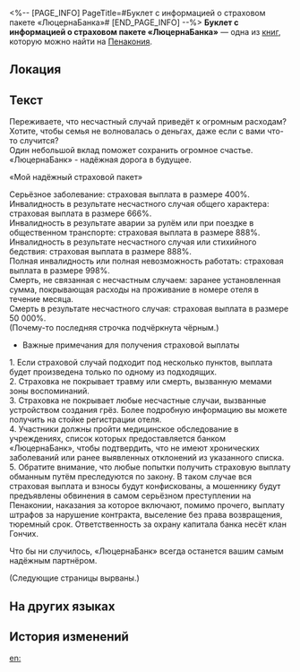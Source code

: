 <%-- [PAGE_INFO]
PageTitle=#Буклет с информацией о страховом пакете «ЛюцернаБанка»#
[END_PAGE_INFO] --%>
{{Дополнить}}
{{Книга Инфобокс
|id           = 341
|Название     = 
|Изображение  = Предмет Газета.png
|Мир          = Пенакония
|Томов        = 1
|Автор        = <!--нужно добавить-->
|Описание     = Буклет с рекламой страховки от «ЛюцернаБанка», сулящий неплохие выплаты.
|Том1         = {{tx}}
|Источник1    = {{tx|Отсутствует источник}}
|Персонажи    = 
|Фракции      = 
}}
'''Буклет с информацией о страховом пакете «ЛюцернаБанка»''' — одна из [[Книги|книг]], которую можно найти на [[Пенакония]].

==Локация==
{{Отметка карты|<!--название карты-->|<!--id отметки-->}}

==Текст==
Переживаете, что несчастный случай приведёт к огромным расходам?<br />
Хотите, чтобы семья не волновалась о деньгах, даже если с вами что-то случится?<br />
Один небольшой вклад поможет сохранить огромное счастье.<br />
«ЛюцернаБанк» - надёжная дорога в будущее.


«Мой надёжный страховой пакет»

Серьёзное заболевание: страховая выплата в размере 400%.<br />
Инвалидность в результате несчастного случая общего характера: страховая выплата в размере 666%.<br />
Инвалидность в результате аварии за рулём или при поездке в общественном транспорте: страховая выплата в размере 888%.<br />
Инвалидность в результате несчастного случая или стихийного бедствия: страховая выплата в размере 888%.<br />
Полная инвалидность или полная невозможность работать: страховая выплата в размере 998%.<br />
Смерть, не связанная с несчастным случаем: заранее установленная сумма, покрывающая расходы на проживание в номере отеля в течение месяца.<br />
Смерть в результате несчастного случая: страховая выплата в размере 50 000%.<br />
(Почему-то последняя строчка подчёркнута чёрным.)


*Важные примечания для получения страховой выплаты<br />
1. Если страховой случай подходит под несколько пунктов, выплата будет произведена только по одному из подходящих.<br />
2. Страховка не покрывает травму или смерть, вызванную мемами зоны воспоминаний.<br />
3. Страховка не покрывает любые несчастные случаи, вызванные устройством создания грёз. Более подробную информацию вы можете получить на стойке регистрации отеля.<br />
4. Участники должны пройти медицинское обследование в учреждениях, список которых предоставляется банком «ЛюцернаБанк», чтобы подтвердить, что не имеют хронических заболеваний или ранее выявленных отклонений из указанного списка.<br />
5. Обратите внимание, что любые попытки получить страховую выплату обманным путём преследуются по закону. В таком случае вся страховая выплата и взносы будут конфискованы, а мошеннику будут предъявлены обвинения в самом серьёзном преступлении на Пенаконии, наказания за которое включают, помимо прочего, выплату штрафов за нарушение контракта, выселение без права возвращения, тюремный срок. Ответственность за охрану капитала банка несёт клан Гончих.


Что бы ни случилось, «ЛюцернаБанк» всегда останется вашим самым надёжным партнёром.

(Следующие страницы вырваны.)

==На других языках==
{{На других языках
|en   = ''Alfalfa Bank Insurance Package Information Booklet''
|zhs  = 《苜蓿草银行保险套餐介绍单》
|zht  = 《苜蓿草銀行保險套餐介紹單》
|ja   = 『ルーサン銀行保険パッケージ紹介チラシ』
|ko   = ≪알팔파 은행 보험 패키지 소개서≫
|es   = Folleto informativo sobre el paquete de seguros del Banco Alfalfa
|fr   = ''Brochure de présentation des assurances de la Banque Grand-Trèfle''
|ru   = Буклет с информацией о страховом пакете «ЛюцернаБанка»
|th   = "ใบปลิวแพ็กเกจประกันของ Alfalfa Bank"
|vi   = "Giấy Giới Thiệu Gói Bảo Hiểm Ngân Hàng Alfalfa"
|de   = „Broschüre für das Versicherungspaket der Alfalfa Bank“
|id   = "Brosur Paket Asuransi Bank Alfalfa"
|pt   = Folheto de Informações sobre a Apólice do Banco Alfafa
}}

==История изменений==
{{История изменений|3.5}}

[[en:]]
